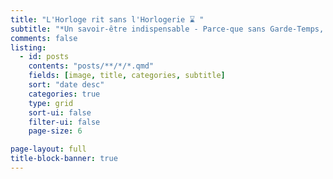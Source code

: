 ```yaml
---
title: "L'Horloge rit sans l'Horlogerie ⌛ "
subtitle: "*Un savoir-être indispensable - Parce-que sans Garde-Temps, la notion de Temps n'existe pas.*"
comments: false
listing:
  - id: posts
    contents: "posts/**/*/*.qmd"
    fields: [image, title, categories, subtitle] 
    sort: "date desc"
    categories: true
    type: grid
    sort-ui: false
    filter-ui: false
    page-size: 6

page-layout: full
title-block-banner: true
---
```


